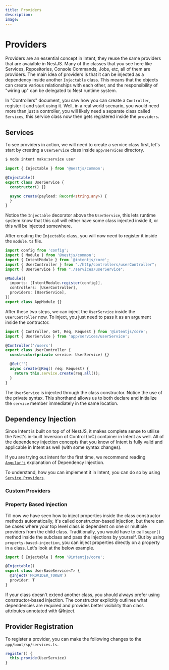 ```yaml
---
title: Providers
description:
image:
---
```


# Providers

Providers are an essential concept in Intent, they reuse the same providers that are avaialble in NestJS. Many of the classes that you see here like
Services, Repositories, Console Commands, Jobs, etc, all of them are providers. The main idea of providers is that it can be injected as a dependency inside another `Injectable` class.
This means that the objects can create various relationships with each other, and the responsibility of "wiring up" can be delegated to Nest runtime system.

In "Controllers" document, you saw how you can create a `Controller`, register it and start using it. Well, in a real world scenario, you would need more than just a controller,
you will likely need a separate class called `Services`, this service class now then gets registered inside the `providers`.

## Services

To see providers in action, we will need to create a service class first, let's start by creating a `UserService` class inside `app/services` directory.

```bash
$ node intent make:service user
```

```ts
import { Injectable } from '@nestjs/common';

@Injectable()
export class UserService {
  constructor() {}

  async create(payload: Record<string,any>) {
  }
}
```

Notice the `Injectable` decorator above the `UserService`, this lets runtime system know that this call will either have some class injected inside it, or this will be injected somewhere.

After creating the `Injectable` class, you will now need to register it inside the `module.ts` file.

```ts
import config from 'config';
import { Module } from '@nestjs/common';
import { IntentModule } from '@intentjs/core';
import { UserController } from "./http/controllers/userController";
import { UserService } from "./services/userService";

@Module({
  imports: [IntentModule.register(config)],
  controllers: [UserController],
  providers: [UserService],
})
export class AppModule {}
```

After these two steps, we can inject the `UserService` inside the `UserController` now. To inject, you just need to pass it as an argument inside the contructor.

```ts
import { Controller, Get, Req, Request } from '@intentjs/core';
import { UserService } from 'app/services/userService';

@Controller('/users')
export class UserController {
  constructor(private service: UserService) {}

  @Get('')
  async create(@Req() req: Request) {
    return this.service.create(req.all());
  }
}
```

The `UserService` is injected through the class constructor. Notice the use of the private syntax. This shorthand allows us to both declare and initialize the `service` member immediately in the same location.

## Dependency Injection

Since Intent is built on top of of NestJS, it makes complete sense to utilise the Nest's in-built Inversion of Control (IoC) container in Intent as well.
All of the dependency injection concepts that you know of Intent is fully valid and applicable in Intent as well (with some syntax changes).

If you are trying out intent for the first time, we recommend reading [`Angular's`](https://angular.dev/guide/di) explanation of Dependency Injection.

To understand, how you can implement it in Intent, you can do so by using [`Service Providers`](/service-providers). 

### Custom Providers

### Property Based Injection

Till now we have seen how to inject properties inside the class constructor methods automatically, it's called constructor-based injection, but there can be cases where your top level class
is dependent on one or multiple providers from the child class. Traditionally, you would have to call `super()` method inside the subclass and pass the injections by yourself. But by using `property-based-injection`,
you can inject properties directly on a property in a class. Let's look at the below example.

```ts
import { Injectable } from '@intentjs/core';

@Injectable()
export class UserBaseService<T> {
  @Inject('PROVIDER_TOKEN')
  provider: T
}
```

<Callout type="warning">
If your class doesn't extend another class, you should always prefer using constructor-based injection. The constructor explicitly outlines what dependencies are required and provides better visibility than class attributes annotated with @Inject.
</Callout>

## Provider Registration
To register a provider, you can make the following changes to the `app/boot/sp/services.ts`.

```ts
register() {
  this.provide(UserService)
}
```
